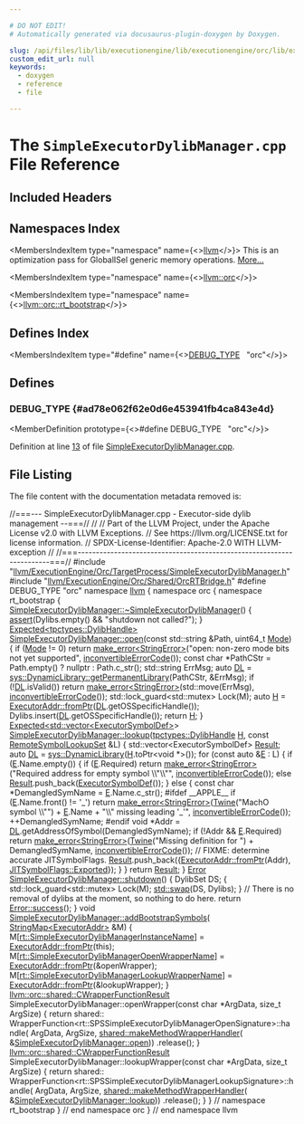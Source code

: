 ```yaml
---

# DO NOT EDIT!
# Automatically generated via docusaurus-plugin-doxygen by Doxygen.

slug: /api/files/lib/lib/executionengine/lib/executionengine/orc/lib/executionengine/orc/targetprocess/simpleexecutordylibmanager-cpp
custom_edit_url: null
keywords:
  - doxygen
  - reference
  - file

---
```





# The `SimpleExecutorDylibManager.cpp` File Reference

<DoxygenPage pluginConfig={pluginConfig}>



## Included Headers

<IncludesList>
<IncludesListItem
  filePath="llvm/ExecutionEngine/Orc/TargetProcess/SimpleExecutorDylibManager.h"
  permalink="/docs/api/files/include/include/llvm/include/llvm/executionengine/include/llvm/executionengine/orc/include/llvm/executionengine/orc/targetprocess/simpleexecutordylibmanager-h"
  isLocal="true" />
<IncludesListItem
  filePath="llvm/ExecutionEngine/Orc/Shared/OrcRTBridge.h"
  permalink="/docs/api/files/include/include/llvm/include/llvm/executionengine/include/llvm/executionengine/orc/include/llvm/executionengine/orc/shared/orcrtbridge-h"
  isLocal="true" />
</IncludesList>

## Namespaces Index

<MembersIndex>

<MembersIndexItem
  type="namespace"
  name={<><a href="/docs/api/namespaces/llvm">llvm</a></>}>
This is an optimization pass for GlobalISel generic memory operations. <a href="/docs/api/namespaces/llvm/#details">More...</a>
</MembersIndexItem>

<MembersIndexItem
  type="namespace"
  name={<><a href="/docs/api/namespaces/llvm/orc">llvm::orc</a></>}>
</MembersIndexItem>

<MembersIndexItem
  type="namespace"
  name={<><a href="/docs/api/namespaces/llvm/orc/rt-bootstrap">llvm::orc::rt_bootstrap</a></>}>
</MembersIndexItem>

</MembersIndex>

## Defines Index

<MembersIndex>

<MembersIndexItem
  type="#define"
  name={<><a href="#ad78e062f62e0d6e453941fb4ca843e4d">DEBUG&#95;TYPE</a>&nbsp;&nbsp;&nbsp;&quot;orc&quot;</>}>
</MembersIndexItem>

</MembersIndex>


<SectionDefinition>

## Defines

### DEBUG&#95;TYPE {#ad78e062f62e0d6e453941fb4ca843e4d}

<MemberDefinition
  prototype={<>#define DEBUG&#95;TYPE&nbsp;&nbsp;&nbsp;&quot;orc&quot;</>}>

Definition at line <a href="#l00013">13</a> of file <a href="/docs/api/files/lib/lib/executionengine/lib/executionengine/orc/lib/executionengine/orc/targetprocess/simpleexecutordylibmanager-cpp">SimpleExecutorDylibManager.cpp</a>.
</MemberDefinition>

</SectionDefinition>

## File Listing

The file content with the documentation metadata removed is:

<ProgramListing>

<Link id="l00001" /><CodeLine lineNumber="1"><span class="doxyHighlightComment">//===--- SimpleExecutorDylibManager.cpp - Executor-side dylib management --===//</span></CodeLine>
<Link id="l00002" /><CodeLine lineNumber="2"><span class="doxyHighlightComment">//</span></CodeLine>
<Link id="l00003" /><CodeLine lineNumber="3"><span class="doxyHighlightComment">// Part of the LLVM Project, under the Apache License v2.0 with LLVM Exceptions.</span></CodeLine>
<Link id="l00004" /><CodeLine lineNumber="4"><span class="doxyHighlightComment">// See https://llvm.org/LICENSE.txt for license information.</span></CodeLine>
<Link id="l00005" /><CodeLine lineNumber="5"><span class="doxyHighlightComment">// SPDX-License-Identifier: Apache-2.0 WITH LLVM-exception</span></CodeLine>
<Link id="l00006" /><CodeLine lineNumber="6"><span class="doxyHighlightComment">//</span></CodeLine>
<Link id="l00007" /><CodeLine lineNumber="7"><span class="doxyHighlightComment">//===----------------------------------------------------------------------===//</span></CodeLine>
<Link id="l00008" /><CodeLine lineNumber="8"></CodeLine>
<Link id="l00009" /><CodeLine lineNumber="9"><span class="doxyHighlightPreprocessor">#include &quot;<a href="/docs/api/files/include/include/llvm/include/llvm/executionengine/include/llvm/executionengine/orc/include/llvm/executionengine/orc/targetprocess/simpleexecutordylibmanager-h">llvm/ExecutionEngine/Orc/TargetProcess/SimpleExecutorDylibManager.h</a>&quot;</span></CodeLine>
<Link id="l00010" /><CodeLine lineNumber="10"></CodeLine>
<Link id="l00011" /><CodeLine lineNumber="11"><span class="doxyHighlightPreprocessor">#include &quot;<a href="/docs/api/files/include/include/llvm/include/llvm/executionengine/include/llvm/executionengine/orc/include/llvm/executionengine/orc/shared/orcrtbridge-h">llvm/ExecutionEngine/Orc/Shared/OrcRTBridge.h</a>&quot;</span></CodeLine>
<Link id="l00012" /><CodeLine lineNumber="12"></CodeLine>
<Link id="l00013" /><CodeLine lineNumber="13" lineLink="#ad78e062f62e0d6e453941fb4ca843e4d"><span class="doxyHighlightPreprocessor">#define DEBUG&#95;TYPE &quot;orc&quot;</span></CodeLine>
<Link id="l00014" /><CodeLine lineNumber="14"></CodeLine>
<Link id="l00015" /><CodeLine lineNumber="15"><span class="doxyHighlightKeyword">namespace </span><span class="doxyHighlight"><a href="/docs/api/namespaces/llvm">llvm</a> &#123;</span></CodeLine>
<Link id="l00016" /><CodeLine lineNumber="16"><span class="doxyHighlightKeyword">namespace </span><span class="doxyHighlight">orc &#123;</span></CodeLine>
<Link id="l00017" /><CodeLine lineNumber="17"><span class="doxyHighlightKeyword">namespace </span><span class="doxyHighlight">rt&#95;bootstrap &#123;</span></CodeLine>
<Link id="l00018" /><CodeLine lineNumber="18"></CodeLine>
<Link id="l00019" /><CodeLine lineNumber="19" lineLink="/docs/api/classes/llvm/orc/rt-bootstrap/simpleexecutordylibmanager/#a128447320dc4ea030136ca849a3f53e4"><span class="doxyHighlight"><a href="/docs/api/classes/llvm/orc/rt-bootstrap/simpleexecutordylibmanager/#a128447320dc4ea030136ca849a3f53e4">SimpleExecutorDylibManager::~SimpleExecutorDylibManager</a>() &#123;</span></CodeLine>
<Link id="l00020" /><CodeLine lineNumber="20"><span class="doxyHighlight">  <a href="/docs/api/files/lib/lib/target/lib/target/amdgpu/silowercontrolflow-cpp/#a4868c5d81c5ccc98c47aeab6244346a0">assert</a>(Dylibs.empty() &amp;&amp; </span><span class="doxyHighlightStringLiteral">&quot;shutdown not called?&quot;</span><span class="doxyHighlight">);</span></CodeLine>
<Link id="l00021" /><CodeLine lineNumber="21"><span class="doxyHighlight">&#125;</span></CodeLine>
<Link id="l00022" /><CodeLine lineNumber="22"></CodeLine>
<Link id="l00023" /><CodeLine lineNumber="23"><span class="doxyHighlight"><a href="/docs/api/classes/llvm/expected">Expected&lt;tpctypes::DylibHandle&gt;</a></span></CodeLine>
<Link id="l00024" /><CodeLine lineNumber="24" lineLink="/docs/api/classes/llvm/orc/rt-bootstrap/simpleexecutordylibmanager/#a89babf245d443732b10c16ced7ca9c08"><span class="doxyHighlight"><a href="/docs/api/classes/llvm/orc/rt-bootstrap/simpleexecutordylibmanager/#a89babf245d443732b10c16ced7ca9c08">SimpleExecutorDylibManager::open</a>(</span><span class="doxyHighlightKeyword">const</span><span class="doxyHighlight"> std::string &amp;Path, uint64&#95;t <a href="/docs/api/files/lib/lib/codegen/regallocevictionadvisor-cpp/#aef71c4b21823f236e70cc6d62375adcd">Mode</a>) &#123;</span></CodeLine>
<Link id="l00025" /><CodeLine lineNumber="25"><span class="doxyHighlight">  </span><span class="doxyHighlightKeywordFlow">if</span><span class="doxyHighlight"> (<a href="/docs/api/files/lib/lib/codegen/regallocevictionadvisor-cpp/#aef71c4b21823f236e70cc6d62375adcd">Mode</a> != 0)</span></CodeLine>
<Link id="l00026" /><CodeLine lineNumber="26"><span class="doxyHighlight">    </span><span class="doxyHighlightKeywordFlow">return</span><span class="doxyHighlight"> <a href="/docs/api/namespaces/llvm/#a9999bd897fc8a1648bd69b36fee2d357">make&#95;error&lt;StringError&gt;</a>(</span><span class="doxyHighlightStringLiteral">&quot;open: non-zero mode bits not yet supported&quot;</span><span class="doxyHighlight">,</span></CodeLine>
<Link id="l00027" /><CodeLine lineNumber="27"><span class="doxyHighlight">                                   <a href="/docs/api/namespaces/llvm/#a2b43c21951d0948b34bcf7019949032d">inconvertibleErrorCode</a>());</span></CodeLine>
<Link id="l00028" /><CodeLine lineNumber="28"></CodeLine>
<Link id="l00029" /><CodeLine lineNumber="29"><span class="doxyHighlight">  </span><span class="doxyHighlightKeyword">const</span><span class="doxyHighlight"> </span><span class="doxyHighlightKeywordType">char</span><span class="doxyHighlight"> &#42;PathCStr = Path.empty() ? nullptr : Path.c&#95;str();</span></CodeLine>
<Link id="l00030" /><CodeLine lineNumber="30"><span class="doxyHighlight">  std::string ErrMsg;</span></CodeLine>
<Link id="l00031" /><CodeLine lineNumber="31"></CodeLine>
<Link id="l00032" /><CodeLine lineNumber="32"><span class="doxyHighlight">  </span><span class="doxyHighlightKeyword">auto</span><span class="doxyHighlight"> <a href="/docs/api/files/lib/lib/target/lib/target/arm/armslshardening-cpp/#ad467c4ab9119043f9b7750ab986be61a">DL</a> = <a href="/docs/api/classes/llvm/sys/dynamiclibrary/#a5fe607fc919d5fcd00bdfded75f46643">sys::DynamicLibrary::getPermanentLibrary</a>(PathCStr, &amp;ErrMsg);</span></CodeLine>
<Link id="l00033" /><CodeLine lineNumber="33"><span class="doxyHighlight">  </span><span class="doxyHighlightKeywordFlow">if</span><span class="doxyHighlight"> (!<a href="/docs/api/files/lib/lib/target/lib/target/arm/armslshardening-cpp/#ad467c4ab9119043f9b7750ab986be61a">DL</a>.isValid())</span></CodeLine>
<Link id="l00034" /><CodeLine lineNumber="34"><span class="doxyHighlight">    </span><span class="doxyHighlightKeywordFlow">return</span><span class="doxyHighlight"> <a href="/docs/api/namespaces/llvm/#a9999bd897fc8a1648bd69b36fee2d357">make&#95;error&lt;StringError&gt;</a>(std::move(ErrMsg), <a href="/docs/api/namespaces/llvm/#a2b43c21951d0948b34bcf7019949032d">inconvertibleErrorCode</a>());</span></CodeLine>
<Link id="l00035" /><CodeLine lineNumber="35"></CodeLine>
<Link id="l00036" /><CodeLine lineNumber="36"><span class="doxyHighlight">  std::lock&#95;guard&lt;std::mutex&gt; Lock(M);</span></CodeLine>
<Link id="l00037" /><CodeLine lineNumber="37"><span class="doxyHighlight">  </span><span class="doxyHighlightKeyword">auto</span><span class="doxyHighlight"> <a href="/docs/api/files/lib/lib/support/md5-cpp/#ae42219072d798876e6b08e6b78614ff6">H</a> = <a href="/docs/api/classes/llvm/orc/executoraddr/#a8adb0ae35f7e95c960c86cfe19bc7215">ExecutorAddr::fromPtr</a>(<a href="/docs/api/files/lib/lib/target/lib/target/arm/armslshardening-cpp/#ad467c4ab9119043f9b7750ab986be61a">DL</a>.getOSSpecificHandle());</span></CodeLine>
<Link id="l00038" /><CodeLine lineNumber="38"><span class="doxyHighlight">  Dylibs.insert(<a href="/docs/api/files/lib/lib/target/lib/target/arm/armslshardening-cpp/#ad467c4ab9119043f9b7750ab986be61a">DL</a>.getOSSpecificHandle());</span></CodeLine>
<Link id="l00039" /><CodeLine lineNumber="39"><span class="doxyHighlight">  </span><span class="doxyHighlightKeywordFlow">return</span><span class="doxyHighlight"> <a href="/docs/api/files/lib/lib/support/md5-cpp/#ae42219072d798876e6b08e6b78614ff6">H</a>;</span></CodeLine>
<Link id="l00040" /><CodeLine lineNumber="40"><span class="doxyHighlight">&#125;</span></CodeLine>
<Link id="l00041" /><CodeLine lineNumber="41"></CodeLine>
<Link id="l00042" /><CodeLine lineNumber="42"><span class="doxyHighlight"><a href="/docs/api/classes/llvm/expected">Expected&lt;std::vector&lt;ExecutorSymbolDef&gt;</a>&gt;</span></CodeLine>
<Link id="l00043" /><CodeLine lineNumber="43" lineLink="/docs/api/classes/llvm/orc/rt-bootstrap/simpleexecutordylibmanager/#a102ac250c000b2204564f9d315807ead"><span class="doxyHighlight"><a href="/docs/api/classes/llvm/orc/rt-bootstrap/simpleexecutordylibmanager/#a102ac250c000b2204564f9d315807ead">SimpleExecutorDylibManager::lookup</a>(<a href="/docs/api/namespaces/llvm/orc/tpctypes/#a791ec0843cc10da4c64ae6d79f8381d8">tpctypes::DylibHandle</a> <a href="/docs/api/files/lib/lib/support/md5-cpp/#ae42219072d798876e6b08e6b78614ff6">H</a>,</span></CodeLine>
<Link id="l00044" /><CodeLine lineNumber="44"><span class="doxyHighlight">                                   </span><span class="doxyHighlightKeyword">const</span><span class="doxyHighlight"> <a href="/docs/api/namespaces/llvm/orc/#a6ed8943340ff5fdbb423c5a9f55daf4c">RemoteSymbolLookupSet</a> &amp;L) &#123;</span></CodeLine>
<Link id="l00045" /><CodeLine lineNumber="45"><span class="doxyHighlight">  std::vector&lt;ExecutorSymbolDef&gt; <a href="/docs/api/namespaces/llvm/orc/#a1448b52253eb43f8f07b7f5d94336a47a8eea62084ca7e541d918e823422bd82e">Result</a>;</span></CodeLine>
<Link id="l00046" /><CodeLine lineNumber="46"><span class="doxyHighlight">  </span><span class="doxyHighlightKeyword">auto</span><span class="doxyHighlight"> <a href="/docs/api/files/lib/lib/target/lib/target/arm/armslshardening-cpp/#ad467c4ab9119043f9b7750ab986be61a">DL</a> = <a href="/docs/api/classes/llvm/sys/dynamiclibrary">sys::DynamicLibrary</a>(<a href="/docs/api/files/lib/lib/support/md5-cpp/#ae42219072d798876e6b08e6b78614ff6">H</a>.toPtr&lt;</span><span class="doxyHighlightKeywordType">void</span><span class="doxyHighlight"> &#42;&gt;());</span></CodeLine>
<Link id="l00047" /><CodeLine lineNumber="47"></CodeLine>
<Link id="l00048" /><CodeLine lineNumber="48"><span class="doxyHighlight">  </span><span class="doxyHighlightKeywordFlow">for</span><span class="doxyHighlight"> (</span><span class="doxyHighlightKeyword">const</span><span class="doxyHighlight"> </span><span class="doxyHighlightKeyword">auto</span><span class="doxyHighlight"> &amp;<a href="/docs/api/files/lib/lib/ir/builtingcs-cpp/#abb2b3a60ccc38a28239e19a1646e0c8a">E</a> : L) &#123;</span></CodeLine>
<Link id="l00049" /><CodeLine lineNumber="49"><span class="doxyHighlight">    </span><span class="doxyHighlightKeywordFlow">if</span><span class="doxyHighlight"> (<a href="/docs/api/files/lib/lib/ir/builtingcs-cpp/#abb2b3a60ccc38a28239e19a1646e0c8a">E</a>.Name.empty()) &#123;</span></CodeLine>
<Link id="l00050" /><CodeLine lineNumber="50"><span class="doxyHighlight">      </span><span class="doxyHighlightKeywordFlow">if</span><span class="doxyHighlight"> (<a href="/docs/api/files/lib/lib/ir/builtingcs-cpp/#abb2b3a60ccc38a28239e19a1646e0c8a">E</a>.Required)</span></CodeLine>
<Link id="l00051" /><CodeLine lineNumber="51"><span class="doxyHighlight">        </span><span class="doxyHighlightKeywordFlow">return</span><span class="doxyHighlight"> <a href="/docs/api/namespaces/llvm/#a9999bd897fc8a1648bd69b36fee2d357">make&#95;error&lt;StringError&gt;</a>(</span><span class="doxyHighlightStringLiteral">&quot;Required address for empty symbol \\&quot;\\&quot;&quot;</span><span class="doxyHighlight">,</span></CodeLine>
<Link id="l00052" /><CodeLine lineNumber="52"><span class="doxyHighlight">                                       <a href="/docs/api/namespaces/llvm/#a2b43c21951d0948b34bcf7019949032d">inconvertibleErrorCode</a>());</span></CodeLine>
<Link id="l00053" /><CodeLine lineNumber="53"><span class="doxyHighlight">      </span><span class="doxyHighlightKeywordFlow">else</span></CodeLine>
<Link id="l00054" /><CodeLine lineNumber="54"><span class="doxyHighlight">        <a href="/docs/api/namespaces/llvm/orc/#a1448b52253eb43f8f07b7f5d94336a47a8eea62084ca7e541d918e823422bd82e">Result</a>.push&#95;back(<a href="/docs/api/classes/llvm/orc/executorsymboldef">ExecutorSymbolDef</a>());</span></CodeLine>
<Link id="l00055" /><CodeLine lineNumber="55"><span class="doxyHighlight">    &#125; </span><span class="doxyHighlightKeywordFlow">else</span><span class="doxyHighlight"> &#123;</span></CodeLine>
<Link id="l00056" /><CodeLine lineNumber="56"></CodeLine>
<Link id="l00057" /><CodeLine lineNumber="57"><span class="doxyHighlight">      </span><span class="doxyHighlightKeyword">const</span><span class="doxyHighlight"> </span><span class="doxyHighlightKeywordType">char</span><span class="doxyHighlight"> &#42;DemangledSymName = <a href="/docs/api/files/lib/lib/ir/builtingcs-cpp/#abb2b3a60ccc38a28239e19a1646e0c8a">E</a>.Name.c&#95;str();</span></CodeLine>
<Link id="l00058" /><CodeLine lineNumber="58"><span class="doxyHighlightPreprocessor">#ifdef &#95;&#95;APPLE&#95;&#95;</span></CodeLine>
<Link id="l00059" /><CodeLine lineNumber="59"><span class="doxyHighlight">      </span><span class="doxyHighlightKeywordFlow">if</span><span class="doxyHighlight"> (<a href="/docs/api/files/lib/lib/ir/builtingcs-cpp/#abb2b3a60ccc38a28239e19a1646e0c8a">E</a>.Name.front() != </span><span class="doxyHighlightCharLiteral">&#39;&#95;&#39;</span><span class="doxyHighlight">)</span></CodeLine>
<Link id="l00060" /><CodeLine lineNumber="60"><span class="doxyHighlight">        </span><span class="doxyHighlightKeywordFlow">return</span><span class="doxyHighlight"> <a href="/docs/api/namespaces/llvm/#a9999bd897fc8a1648bd69b36fee2d357">make&#95;error&lt;StringError&gt;</a>(<a href="/docs/api/classes/llvm/twine">Twine</a>(</span><span class="doxyHighlightStringLiteral">&quot;MachO symbol \\&quot;&quot;</span><span class="doxyHighlight">) + <a href="/docs/api/files/lib/lib/ir/builtingcs-cpp/#abb2b3a60ccc38a28239e19a1646e0c8a">E</a>.Name +</span></CodeLine>
<Link id="l00061" /><CodeLine lineNumber="61"><span class="doxyHighlight">                                           </span><span class="doxyHighlightStringLiteral">&quot;\\&quot; missing leading &#39;&#95;&#39;&quot;</span><span class="doxyHighlight">,</span></CodeLine>
<Link id="l00062" /><CodeLine lineNumber="62"><span class="doxyHighlight">                                       <a href="/docs/api/namespaces/llvm/#a2b43c21951d0948b34bcf7019949032d">inconvertibleErrorCode</a>());</span></CodeLine>
<Link id="l00063" /><CodeLine lineNumber="63"><span class="doxyHighlight">      ++DemangledSymName;</span></CodeLine>
<Link id="l00064" /><CodeLine lineNumber="64"><span class="doxyHighlightPreprocessor">#endif</span></CodeLine>
<Link id="l00065" /><CodeLine lineNumber="65"></CodeLine>
<Link id="l00066" /><CodeLine lineNumber="66"><span class="doxyHighlight">      </span><span class="doxyHighlightKeywordType">void</span><span class="doxyHighlight"> &#42;Addr = <a href="/docs/api/files/lib/lib/target/lib/target/arm/armslshardening-cpp/#ad467c4ab9119043f9b7750ab986be61a">DL</a>.getAddressOfSymbol(DemangledSymName);</span></CodeLine>
<Link id="l00067" /><CodeLine lineNumber="67"><span class="doxyHighlight">      </span><span class="doxyHighlightKeywordFlow">if</span><span class="doxyHighlight"> (!Addr &amp;&amp; <a href="/docs/api/files/lib/lib/ir/builtingcs-cpp/#abb2b3a60ccc38a28239e19a1646e0c8a">E</a>.Required)</span></CodeLine>
<Link id="l00068" /><CodeLine lineNumber="68"><span class="doxyHighlight">        </span><span class="doxyHighlightKeywordFlow">return</span><span class="doxyHighlight"> <a href="/docs/api/namespaces/llvm/#a9999bd897fc8a1648bd69b36fee2d357">make&#95;error&lt;StringError&gt;</a>(<a href="/docs/api/classes/llvm/twine">Twine</a>(</span><span class="doxyHighlightStringLiteral">&quot;Missing definition for &quot;</span><span class="doxyHighlight">) +</span></CodeLine>
<Link id="l00069" /><CodeLine lineNumber="69"><span class="doxyHighlight">                                           DemangledSymName,</span></CodeLine>
<Link id="l00070" /><CodeLine lineNumber="70"><span class="doxyHighlight">                                       <a href="/docs/api/namespaces/llvm/#a2b43c21951d0948b34bcf7019949032d">inconvertibleErrorCode</a>());</span></CodeLine>
<Link id="l00071" /><CodeLine lineNumber="71"></CodeLine>
<Link id="l00072" /><CodeLine lineNumber="72"><span class="doxyHighlight">      </span><span class="doxyHighlightComment">// FIXME: determine accurate JITSymbolFlags.</span></CodeLine>
<Link id="l00073" /><CodeLine lineNumber="73"><span class="doxyHighlight">      <a href="/docs/api/namespaces/llvm/orc/#a1448b52253eb43f8f07b7f5d94336a47a8eea62084ca7e541d918e823422bd82e">Result</a>.push&#95;back(&#123;<a href="/docs/api/classes/llvm/orc/executoraddr/#a8adb0ae35f7e95c960c86cfe19bc7215">ExecutorAddr::fromPtr</a>(Addr), <a href="/docs/api/classes/llvm/jitsymbolflags/#ad509c6d010720c4f71aeac1fba93f8cbaeb59403a31ee3f63734a411e9e42ddd8">JITSymbolFlags::Exported</a>&#125;);</span></CodeLine>
<Link id="l00074" /><CodeLine lineNumber="74"><span class="doxyHighlight">    &#125;</span></CodeLine>
<Link id="l00075" /><CodeLine lineNumber="75"><span class="doxyHighlight">  &#125;</span></CodeLine>
<Link id="l00076" /><CodeLine lineNumber="76"></CodeLine>
<Link id="l00077" /><CodeLine lineNumber="77"><span class="doxyHighlight">  </span><span class="doxyHighlightKeywordFlow">return</span><span class="doxyHighlight"> <a href="/docs/api/namespaces/llvm/orc/#a1448b52253eb43f8f07b7f5d94336a47a8eea62084ca7e541d918e823422bd82e">Result</a>;</span></CodeLine>
<Link id="l00078" /><CodeLine lineNumber="78"><span class="doxyHighlight">&#125;</span></CodeLine>
<Link id="l00079" /><CodeLine lineNumber="79"></CodeLine>
<Link id="l00080" /><CodeLine lineNumber="80" lineLink="/docs/api/classes/llvm/orc/rt-bootstrap/simpleexecutordylibmanager/#a72c0576e51b80be8c74c6c4e8a88fc1c"><span class="doxyHighlight"><a href="/docs/api/classes/llvm/error">Error</a> <a href="/docs/api/classes/llvm/orc/rt-bootstrap/simpleexecutordylibmanager/#a72c0576e51b80be8c74c6c4e8a88fc1c">SimpleExecutorDylibManager::shutdown</a>() &#123;</span></CodeLine>
<Link id="l00081" /><CodeLine lineNumber="81"></CodeLine>
<Link id="l00082" /><CodeLine lineNumber="82"><span class="doxyHighlight">  DylibSet DS;</span></CodeLine>
<Link id="l00083" /><CodeLine lineNumber="83"><span class="doxyHighlight">  &#123;</span></CodeLine>
<Link id="l00084" /><CodeLine lineNumber="84"><span class="doxyHighlight">    std::lock&#95;guard&lt;std::mutex&gt; Lock(M);</span></CodeLine>
<Link id="l00085" /><CodeLine lineNumber="85"><span class="doxyHighlight">    <a href="/docs/api/namespaces/std/#ab8424022895aee3e366fb9a32f2883cb">std::swap</a>(DS, Dylibs);</span></CodeLine>
<Link id="l00086" /><CodeLine lineNumber="86"><span class="doxyHighlight">  &#125;</span></CodeLine>
<Link id="l00087" /><CodeLine lineNumber="87"></CodeLine>
<Link id="l00088" /><CodeLine lineNumber="88"><span class="doxyHighlight">  </span><span class="doxyHighlightComment">// There is no removal of dylibs at the moment, so nothing to do here.</span></CodeLine>
<Link id="l00089" /><CodeLine lineNumber="89"><span class="doxyHighlight">  </span><span class="doxyHighlightKeywordFlow">return</span><span class="doxyHighlight"> <a href="/docs/api/classes/llvm/error/#a4dfd0813c3d0e0a30439b5a3e9196b59">Error::success</a>();</span></CodeLine>
<Link id="l00090" /><CodeLine lineNumber="90"><span class="doxyHighlight">&#125;</span></CodeLine>
<Link id="l00091" /><CodeLine lineNumber="91"></CodeLine>
<Link id="l00092" /><CodeLine lineNumber="92" lineLink="/docs/api/classes/llvm/orc/rt-bootstrap/simpleexecutordylibmanager/#adecf4516866175cd6afadcb25ba6e888"><span class="doxyHighlightKeywordType">void</span><span class="doxyHighlight"> <a href="/docs/api/classes/llvm/orc/rt-bootstrap/simpleexecutordylibmanager/#adecf4516866175cd6afadcb25ba6e888">SimpleExecutorDylibManager::addBootstrapSymbols</a>(</span></CodeLine>
<Link id="l00093" /><CodeLine lineNumber="93"><span class="doxyHighlight">    <a href="/docs/api/classes/llvm/stringmap">StringMap&lt;ExecutorAddr&gt;</a> &amp;M) &#123;</span></CodeLine>
<Link id="l00094" /><CodeLine lineNumber="94"><span class="doxyHighlight">  M&#91;<a href="/docs/api/namespaces/llvm/orc/rt/#ae5000e68c40d7a033515b57676e2b59c">rt::SimpleExecutorDylibManagerInstanceName</a>&#93; = <a href="/docs/api/classes/llvm/orc/executoraddr/#a8adb0ae35f7e95c960c86cfe19bc7215">ExecutorAddr::fromPtr</a>(</span><span class="doxyHighlightKeyword">this</span><span class="doxyHighlight">);</span></CodeLine>
<Link id="l00095" /><CodeLine lineNumber="95"><span class="doxyHighlight">  M&#91;<a href="/docs/api/namespaces/llvm/orc/rt/#a86bb4954899f7b8d42b5c1efed3aff24">rt::SimpleExecutorDylibManagerOpenWrapperName</a>&#93; =</span></CodeLine>
<Link id="l00096" /><CodeLine lineNumber="96"><span class="doxyHighlight">      <a href="/docs/api/classes/llvm/orc/executoraddr/#a8adb0ae35f7e95c960c86cfe19bc7215">ExecutorAddr::fromPtr</a>(&amp;openWrapper);</span></CodeLine>
<Link id="l00097" /><CodeLine lineNumber="97"><span class="doxyHighlight">  M&#91;<a href="/docs/api/namespaces/llvm/orc/rt/#a9dc7ccbe616e10eaa1e40ab3ef4e1cd0">rt::SimpleExecutorDylibManagerLookupWrapperName</a>&#93; =</span></CodeLine>
<Link id="l00098" /><CodeLine lineNumber="98"><span class="doxyHighlight">      <a href="/docs/api/classes/llvm/orc/executoraddr/#a8adb0ae35f7e95c960c86cfe19bc7215">ExecutorAddr::fromPtr</a>(&amp;lookupWrapper);</span></CodeLine>
<Link id="l00099" /><CodeLine lineNumber="99"><span class="doxyHighlight">&#125;</span></CodeLine>
<Link id="l00100" /><CodeLine lineNumber="100"></CodeLine>
<Link id="l00101" /><CodeLine lineNumber="101"><span class="doxyHighlight"><a href="/docs/api/structs/llvm/orc/shared/cwrapperfunctionresult">llvm::orc::shared::CWrapperFunctionResult</a></span></CodeLine>
<Link id="l00102" /><CodeLine lineNumber="102"><span class="doxyHighlight">SimpleExecutorDylibManager::openWrapper(</span><span class="doxyHighlightKeyword">const</span><span class="doxyHighlight"> </span><span class="doxyHighlightKeywordType">char</span><span class="doxyHighlight"> &#42;ArgData, </span><span class="doxyHighlightKeywordType">size&#95;t</span><span class="doxyHighlight"> ArgSize) &#123;</span></CodeLine>
<Link id="l00103" /><CodeLine lineNumber="103"><span class="doxyHighlight">  </span><span class="doxyHighlightKeywordFlow">return</span><span class="doxyHighlight"> shared::</span></CodeLine>
<Link id="l00104" /><CodeLine lineNumber="104"><span class="doxyHighlight">      WrapperFunction&lt;rt::SPSSimpleExecutorDylibManagerOpenSignature&gt;::handle(</span></CodeLine>
<Link id="l00105" /><CodeLine lineNumber="105"><span class="doxyHighlight">             ArgData, ArgSize,</span></CodeLine>
<Link id="l00106" /><CodeLine lineNumber="106"><span class="doxyHighlight">             <a href="/docs/api/namespaces/llvm/orc/shared/#a22daede26acd2cbd316d09f0c21e12dd">shared::makeMethodWrapperHandler</a>(</span></CodeLine>
<Link id="l00107" /><CodeLine lineNumber="107"><span class="doxyHighlight">                 &amp;<a href="/docs/api/classes/llvm/orc/rt-bootstrap/simpleexecutordylibmanager/#a89babf245d443732b10c16ced7ca9c08">SimpleExecutorDylibManager::open</a>))</span></CodeLine>
<Link id="l00108" /><CodeLine lineNumber="108"><span class="doxyHighlight">          .release();</span></CodeLine>
<Link id="l00109" /><CodeLine lineNumber="109"><span class="doxyHighlight">&#125;</span></CodeLine>
<Link id="l00110" /><CodeLine lineNumber="110"></CodeLine>
<Link id="l00111" /><CodeLine lineNumber="111"><span class="doxyHighlight"><a href="/docs/api/structs/llvm/orc/shared/cwrapperfunctionresult">llvm::orc::shared::CWrapperFunctionResult</a></span></CodeLine>
<Link id="l00112" /><CodeLine lineNumber="112"><span class="doxyHighlight">SimpleExecutorDylibManager::lookupWrapper(</span><span class="doxyHighlightKeyword">const</span><span class="doxyHighlight"> </span><span class="doxyHighlightKeywordType">char</span><span class="doxyHighlight"> &#42;ArgData, </span><span class="doxyHighlightKeywordType">size&#95;t</span><span class="doxyHighlight"> ArgSize) &#123;</span></CodeLine>
<Link id="l00113" /><CodeLine lineNumber="113"><span class="doxyHighlight">  </span><span class="doxyHighlightKeywordFlow">return</span><span class="doxyHighlight"> shared::</span></CodeLine>
<Link id="l00114" /><CodeLine lineNumber="114"><span class="doxyHighlight">      WrapperFunction&lt;rt::SPSSimpleExecutorDylibManagerLookupSignature&gt;::handle(</span></CodeLine>
<Link id="l00115" /><CodeLine lineNumber="115"><span class="doxyHighlight">             ArgData, ArgSize,</span></CodeLine>
<Link id="l00116" /><CodeLine lineNumber="116"><span class="doxyHighlight">             <a href="/docs/api/namespaces/llvm/orc/shared/#a22daede26acd2cbd316d09f0c21e12dd">shared::makeMethodWrapperHandler</a>(</span></CodeLine>
<Link id="l00117" /><CodeLine lineNumber="117"><span class="doxyHighlight">                 &amp;<a href="/docs/api/classes/llvm/orc/rt-bootstrap/simpleexecutordylibmanager/#a102ac250c000b2204564f9d315807ead">SimpleExecutorDylibManager::lookup</a>))</span></CodeLine>
<Link id="l00118" /><CodeLine lineNumber="118"><span class="doxyHighlight">          .release();</span></CodeLine>
<Link id="l00119" /><CodeLine lineNumber="119"><span class="doxyHighlight">&#125;</span></CodeLine>
<Link id="l00120" /><CodeLine lineNumber="120"></CodeLine>
<Link id="l00121" /><CodeLine lineNumber="121"><span class="doxyHighlight">&#125; </span><span class="doxyHighlightComment">// namespace rt&#95;bootstrap</span></CodeLine>
<Link id="l00122" /><CodeLine lineNumber="122"><span class="doxyHighlight">&#125; </span><span class="doxyHighlightComment">// end namespace orc</span></CodeLine>
<Link id="l00123" /><CodeLine lineNumber="123"><span class="doxyHighlight">&#125; </span><span class="doxyHighlightComment">// end namespace llvm</span></CodeLine>

</ProgramListing>


</DoxygenPage>
